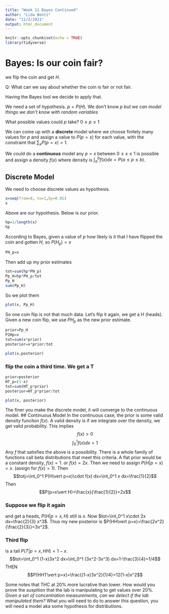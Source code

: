```yaml
---
title: "Week 11 Bayes Continued"
author: "Lida Bentz"
date: "11/2/2021"
output: html_document
---
```


```r
knitr::opts_chunk$set(echo = TRUE)
library(tidyverse)
```

# Bayes: Is our coin fair?

we flip the coin and get $H$. 

Q: What can we say about whether the coin is fair or not fair. 

Having the Bayes tool we decide to apply that. 

We need a set of hypothesis. $p=P(H)$. We don't know $p$ _but we can model things we don't know with random variables_

What possible values could $p$ take? $0\leq p \leq 1$ 

We can come up with a __discrete__ model where we choose finitely many values for $p$ and assign a value to $P(p=x)$ for each value, with the constraint that $\sum_x P(p=x)=1$. 

We could do a __continuous__ model any $p=x$ between $0\leq x\leq 1$ is possible and assign a density $f(x)$ where density is $\int_a^b f(x) dx=P(a\leq p\leq b)$. 

## Discrete Model
We need to choose discrete values as hypothesis.
```r
x=seq(from=0, to=1,by=0.01)
x
```
Above are our hypothesis.
Below is our prior.
```r
hp=1/length(x)
hp
```
According to Bayes, given a value of $p$ how likely is it that I have flipped the coin and gotten $H$, so $P(H_p)=x$
```r
PH_p=x
```
Then add up my prior estimates
```r
tot=sum(hp*PH_p)
Pp_H=hp*PH_p/tot
Pp_H
sum(Pp_H)
```

So we plot them
```r
plot(x, Pp_H)
```
So one coin flip is not that much data. Let's flip it again, we get a H (heads). Given a new coin flip, we use $PH_p$ as the new prior estimate. 
```r
prior=Pp_H
P2Hp=x
tot=sum(x*prior)
posterior=x*prior/tot

plot(x,posterior)
```
### flip the coin a third time. We get a T
```r
prior=posterior
HT_p=(1-x)
tot=sum(HT_p*prior)
posterior=HT_p*prior/tot

plot(x, posterior)
```
 The finer you make the discrete model, it will converge to the continuous model. 
## Continuous Model
 In the continuous case, the prior is some valid density funciton $f(x)$. A valid density is if we integrate over the density, we get valid probability. This implies
 $$f(x)>0$$
 $$\int_0^1 f(x) dx=1$$
 Any $f$ that satisfies the above is a possibility. There is a whole family of functions call beta distributions that meet this criteria. 
 A flat prior would be a constant density, $f(x)=1$. or $f(x)=2x$. 
 Then we need to assign $P(H\vert p=x)=x$. (assign for $f(x)=1$). Then 
 $$totj=\int_0^1 P(H\vert p=x)\cdot f(x) dx=\int_0^1 x dx=\frac{1}{2}$$
 Then $$P(p=x\vert H)=\frac{x}{\frac{1}{2}}=2x$$
 
 
### Suppose we flip it again 
 and get a heads, 
 $P(H\vert p=x, H)$ still is $x$. 
 Now $tot=\int_0^1 x\cdot 2x dx=\frac{2}{3} x^3$. Thus my new posterior is $P(HH\vert p=x)=\frac{2x^2}{\frac{2}{3}}=3x^2$. 
 
### Third flip 
 is a tail
 $P(T\vert p=x, HH)=1-x$. 
 $$tot=\int_0^1 (1-x)3x^2 dx=\int_0^1 (3x^2-3x^3) dx=1-\frac{3}{4}=1/4$$
 THEN $$P(HHT\vert p=x)=\frac{(1-x)3x^2}{1/4}=12(1-x)x^2$$

Some notes that THC at 20% more lucrative than lower. How would you prove the suspition that the lab is manipulating to get values over 20%. _Given a set of concentration measurements, can we detect if the lab manipulated them?_
What you will need to do to answer this question, you will need a model aka some hypothesis for distributions. 
 